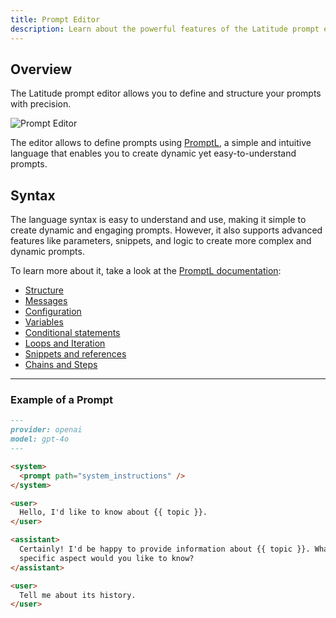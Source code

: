 ```yaml
---
title: Prompt Editor
description: Learn about the powerful features of the Latitude prompt editor.
---
```


## Overview

The Latitude prompt editor allows you to define and structure your prompts with precision.

![Prompt Editor](/assets/prompt_editor.png)

The editor allows to define prompts using [PromptL](/promptl/getting-started/introduction), a simple and intuitive language that enables you to create dynamic yet easy-to-understand prompts.

## Syntax

The language syntax is easy to understand and use, making it simple to create dynamic and engaging prompts. However, it also supports advanced features like parameters, snippets, and logic to create more complex and dynamic prompts.

To learn more about it, take a look at the [PromptL documentation](/promptl/getting-started/introduction):

- [Structure](/promptl/syntax/structure)
- [Messages](/promptl/syntax/messages)
- [Configuration](/guides/prompt-manager/configuration)
- [Variables](/promptl/syntax/variables)
- [Conditional statements](/promptl/syntax/conditionals)
- [Loops and Iteration](/promptl/syntax/loops)
- [Snippets and references](/promptl/advanced/snippets)
- [Chains and Steps](/promptl/advanced/chains)

---

### Example of a Prompt

```markdown
---
provider: openai
model: gpt-4o
---

<system>
  <prompt path="system_instructions" />
</system>

<user>
  Hello, I'd like to know about {{ topic }}.
</user>

<assistant>
  Certainly! I'd be happy to provide information about {{ topic }}. What
  specific aspect would you like to know?
</assistant>

<user>
  Tell me about its history.
</user>
```
